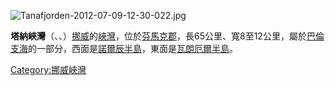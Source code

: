 {{unreferenced|time=2013-11-03T13:17:45+00:00}}
[[Image:Tanafjorden-2012-07-09-12-30-022.jpg|right]]
{{coord|70.7800|28.4508|region:NO|display=title}}

'''塔納峽灣'''（{{lang-no|'''Tanafjorden'''}}、{{lang-se|Deanuvuotna}}、{{lang-fi|Tenonvuono}}）[[挪威|挪威]]的[[峽灣|峽灣]]，位於[[芬馬克郡|芬馬克郡]]，長65公里、寬8至12公里，屬於[[巴倫支海|巴倫支海]]的一部分，西面是[[諾爾辰半島|諾爾辰半島]]，東面是[[瓦朗厄爾半島|瓦朗厄爾半島]]。

{{Norway-geo-stub}}
[[Category:挪威峽灣|Category:挪威峽灣]]